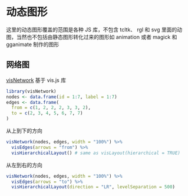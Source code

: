 # 动态图形 {#interactive-graphics}

这里的动态图形覆盖的范围是各种 JS 库，不包含 tcltk、 rgl 和 svg 里面的动图，当然也不包括由静态图形转化过来的图形如 animation 或者 magick 和 gganimate 制作的图形 

## 网络图 {#network}

[visNetwork](https://github.com/datastorm-open/visNetwork) 基于 vis.js 库

```r
library(visNetwork)
nodes <- data.frame(id = 1:7, label = 1:7)
edges <- data.frame(
  from = c(1, 2, 2, 2, 3, 3, 2),
  to = c(2, 3, 4, 5, 6, 7, 7)
)
```

从上到下的方向

```r
visNetwork(nodes, edges, width = "100%") %>%
  visEdges(arrows = "from") %>%
  visHierarchicalLayout() # same as visLayout(hierarchical = TRUE)
```

从左到右的方向

```r
visNetwork(nodes, edges, width = "100%") %>%
  visEdges(arrows = "to") %>%
  visHierarchicalLayout(direction = "LR", levelSeparation = 500)
```

